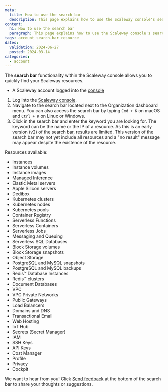 ```yaml
---
meta:
  title: How to use the search bar
  description: This page explains how to use the Scaleway console's search bar
content:
  h1: How to use the search bar
  paragraph: This page explains how to use the Scaleway console's search bar
tags: account search-bar resource
dates:
  validation: 2024-06-27
  posted: 2024-03-14
categories:
  - account
---
```


The **search bar** functionality within the Scaleway console allows you to quickly find your Scaleway resources.

<Macro id="requirements" />

- A Scaleway account logged into the [console](https://console.scaleway.com)

1. Log into the [Scaleway console](https://console.scaleway.com).
2. Navigate to the search bar located next to the Organization dashboard menu.
    <Message type="tip">
      You can also access the search bar by typing `Cmd + K` on macOS and `Ctrl + K` on Linux or Windows.
    </Message>
3. Click in the search bar and enter the keyword you are looking for. The keyword can be the name or the IP of a resource.
    <Message type="note">
    As this is an early version (v2) of the search bar, results are limited. This version of the search bar may not yet include all resources and a "no result" message may appear despite the existence of the resource.
    </Message>

Resources available:
- Instances
- Instance volumes
- Instance images
- Managed Inference
- Elastic Metal servers
- Apple Silicon servers
- Dedibox
- Kubernetes clusters
- Kubernetes nodes
- Kubernetes pools
- Container Registry
- Serverless Functions
- Serverless Containers
- Serverless Jobs
- Messaging and Queuing
- Serverless SQL Databases
- Block Storage volumes
- Block Storage snapshots
- Object Storage
- PostgreSQL and MySQL snapshots
- PostgreSQL and MySQL backups
- Redis™ Database Instances
- Redis™ clusters
- Document Databases
- VPC
- VPC Private Networks
- Public Gateways
- Load Balancers
- Domains and DNS
- Transactional Email
- Web Hosting
- IoT Hub
- Secrets (Secret Manager)
- IAM
- SSH Keys
- API Keys
- Cost Manager
- Profile
- Privacy
- Cockpit

We want to hear from you! Click [Send feedback](https://scaleway.typeform.com/to/SQc4Etpe?typeform-source=jira.infra.online.net) at the bottom of the search bar to share your thoughts or suggestions.
